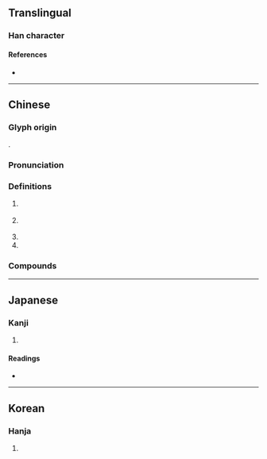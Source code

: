 {{character info}}
==Translingual==

===Han character===
{{Han char|rn=85|rad=水|as=11|sn=14|four=30146|canj=EYTJ|ids=⿰氵章}}

====References====
* {{Han ref|kx=0647.090|dkj=18174|dj=1057.080|hdz=31728.030|uh=6F33|ud=28467|bh=BA73|bd=47731}}

----

==Chinese==
{{zh-forms}}

===Glyph origin===
{{Han etym}}
{{Han compound|水|章|ls=psc|c1=s|c2=p}}.

===Pronunciation===
{{zh-pron
|m=Zhāng
|c=zoeng1
|mn=xm:chiuⁿ/zz:chioⁿ/qz:cheng/xm,zz,tw:chiang/qz,xm:chiong
|mn_note=chiuⁿ/chioⁿ, cheng - vernacular; chiang/chiong - literary
|mn-t=ziang1
|mc=y
|oc=y
|cat=pn
}}

===Definitions===
{{zh-hanzi}}

# {{zh-div|河}} {{place|zh|t={{w|Zhang River}}|<<river>> flowing from <<p/Shanxi>> to <<p/Hebei>>}}
# {{zh-div|江}} {{place|zh|t=[[Zhang]] [[river|River]]|<<river>> in <<p/Fujian>>}}
# {{zh-short|漳州}}
# {{surname|zh}}

===Compounds===
{{zh-der|漳州|漳水|漳江|漳浦|漳絨|漳緞|漳河|南漳}}

{{zh-cat|Rivers in China}}

----

==Japanese==

===Kanji===
{{ja-kanji|grade=|rs=水11}}

# {{rfdef|ja|sort=水11}}

====Readings====
* {{ja-readings|on=[[しょう]] (shō)|kun=[[ささえる]] (sasaeru)}}

----

==Korean==

===Hanja===
{{ko-hanja|hangeul=장|eumhun=|rv=jang|mr=chang|y=cang}}

# {{rfdef|ko|sort=水11}}